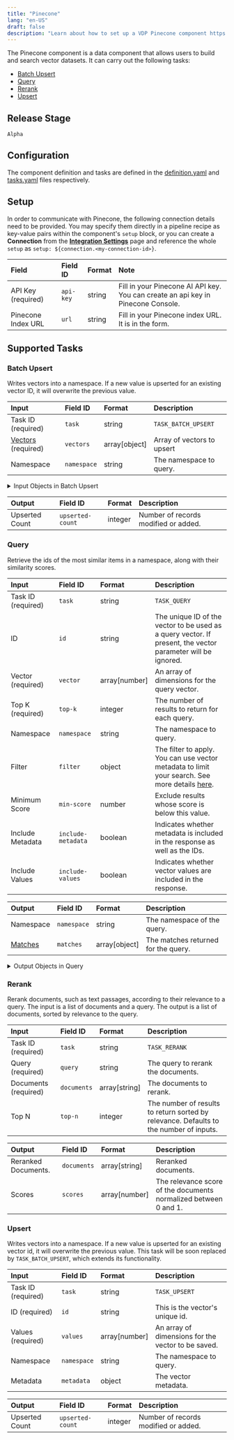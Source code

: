 ```yaml
---
title: "Pinecone"
lang: "en-US"
draft: false
description: "Learn about how to set up a VDP Pinecone component https://github.com/instill-ai/instill-core"
---
```


The Pinecone component is a data component that allows users to build and search vector datasets.
It can carry out the following tasks:
- [Batch Upsert](#batch-upsert)
- [Query](#query)
- [Rerank](#rerank)
- [Upsert](#upsert)



## Release Stage

`Alpha`



## Configuration

The component definition and tasks are defined in the [definition.yaml](https://github.com/instill-ai/pipeline-backend/blob/main/pkg/component/data/pinecone/v0/config/definition.yaml) and [tasks.yaml](https://github.com/instill-ai/pipeline-backend/blob/main/pkg/component/data/pinecone/v0/config/tasks.yaml) files respectively.




## Setup


In order to communicate with Pinecone, the following connection details need to be
provided. You may specify them directly in a pipeline recipe as key-value pairs
within the component's `setup` block, or you can create a **Connection** from
the [**Integration Settings**](https://www.instill.tech/docs/vdp/integration)
page and reference the whole `setup` as `setup:
${connection.<my-connection-id>}`.

<div class="markdown-col-no-wrap" data-col-1 data-col-2>

| Field | Field ID | Format | Note |
| :--- | :--- | :--- | :--- |
| API Key (required) | `api-key` | string | Fill in your Pinecone AI API key. You can create an api key in Pinecone Console.  |
| Pinecone Index URL | `url` | string | Fill in your Pinecone index URL. It is in the form.  |

</div>





## Supported Tasks

### Batch Upsert

Writes vectors into a namespace. If a new value is upserted for an existing vector ID, it will overwrite the previous value.

<div class="markdown-col-no-wrap" data-col-1 data-col-2>

| Input | Field ID | Format | Description |
| :--- | :--- | :--- | :--- |
| Task ID (required) | `task` | string | `TASK_BATCH_UPSERT` |
| [Vectors](#batch-upsert-vectors) (required) | `vectors` | array[object] | Array of vectors to upsert |
| Namespace | `namespace` | string | The namespace to query. |
</div>


<details>
<summary> Input Objects in Batch Upsert</summary>

<h4 id="batch-upsert-vectors">Vectors</h4>

Array of vectors to upsert

<div class="markdown-col-no-wrap" data-col-1 data-col-2>

| Field | Field ID | Format | Note |
| :--- | :--- | :--- | :--- |
| ID | `id` | string | The unique ID of the vector.  |
| Metadata | `metadata` | object | The vector metadata. This is a set of key-value pairs that can be used to store additional information about the vector. The values can have the following types: string, number, boolean, or array of strings.  |
| Values | `values` | array | An array of dimensions for the vector to be saved.  |
</div>
</details>



<div class="markdown-col-no-wrap" data-col-1 data-col-2>

| Output | Field ID | Format | Description |
| :--- | :--- | :--- | :--- |
| Upserted Count | `upserted-count` | integer | Number of records modified or added. |
</div>


### Query

Retrieve the ids of the most similar items in a namespace, along with their similarity scores.

<div class="markdown-col-no-wrap" data-col-1 data-col-2>

| Input | Field ID | Format | Description |
| :--- | :--- | :--- | :--- |
| Task ID (required) | `task` | string | `TASK_QUERY` |
| ID | `id` | string | The unique ID of the vector to be used as a query vector. If present, the vector parameter will be ignored. |
| Vector (required) | `vector` | array[number] | An array of dimensions for the query vector. |
| Top K (required) | `top-k` | integer | The number of results to return for each query. |
| Namespace | `namespace` | string | The namespace to query. |
| Filter | `filter` | object | The filter to apply. You can use vector metadata to limit your search. See more details <a href="https://www.pinecone.io/docs/metadata-filtering/">here</a>. |
| Minimum Score | `min-score` | number | Exclude results whose score is below this value. |
| Include Metadata | `include-metadata` | boolean | Indicates whether metadata is included in the response as well as the IDs. |
| Include Values | `include-values` | boolean | Indicates whether vector values are included in the response. |
</div>






<div class="markdown-col-no-wrap" data-col-1 data-col-2>

| Output | Field ID | Format | Description |
| :--- | :--- | :--- | :--- |
| Namespace | `namespace` | string | The namespace of the query. |
| [Matches](#query-matches) | `matches` | array[object] | The matches returned for the query. |
</div>

<details>
<summary> Output Objects in Query</summary>

<h4 id="query-matches">Matches</h4>

<div class="markdown-col-no-wrap" data-col-1 data-col-2>

| Field | Field ID | Format | Note |
| :--- | :--- | :--- | :--- |
| ID | `id` | string | The ID of the matched vector. |
| Metadata | `metadata` | json | Metadata. |
| Score | `score` | number | A measure of similarity between this vector and the query vector. The higher the score, the more similar they are. |
| Values | `values` | array | Vector data values. |
</div>
</details>


### Rerank

Rerank documents, such as text passages, according to their relevance to a query. The input is a list of documents and a query. The output is a list of documents, sorted by relevance to the query.

<div class="markdown-col-no-wrap" data-col-1 data-col-2>

| Input | Field ID | Format | Description |
| :--- | :--- | :--- | :--- |
| Task ID (required) | `task` | string | `TASK_RERANK` |
| Query (required) | `query` | string | The query to rerank the documents. |
| Documents (required) | `documents` | array[string] | The documents to rerank. |
| Top N | `top-n` | integer | The number of results to return sorted by relevance. Defaults to the number of inputs. |
</div>






<div class="markdown-col-no-wrap" data-col-1 data-col-2>

| Output | Field ID | Format | Description |
| :--- | :--- | :--- | :--- |
| Reranked Documents. | `documents` | array[string] | Reranked documents. |
| Scores | `scores` | array[number] | The relevance score of the documents normalized between 0 and 1. |
</div>


### Upsert

Writes vectors into a namespace. If a new value is upserted for an existing vector id, it will overwrite the previous value. This task will be soon replaced by `TASK_BATCH_UPSERT`, which extends its functionality.

<div class="markdown-col-no-wrap" data-col-1 data-col-2>

| Input | Field ID | Format | Description |
| :--- | :--- | :--- | :--- |
| Task ID (required) | `task` | string | `TASK_UPSERT` |
| ID (required) | `id` | string | This is the vector's unique id. |
| Values (required) | `values` | array[number] | An array of dimensions for the vector to be saved. |
| Namespace | `namespace` | string | The namespace to query. |
| Metadata | `metadata` | object | The vector metadata. |
</div>






<div class="markdown-col-no-wrap" data-col-1 data-col-2>

| Output | Field ID | Format | Description |
| :--- | :--- | :--- | :--- |
| Upserted Count | `upserted-count` | integer | Number of records modified or added. |
</div>



